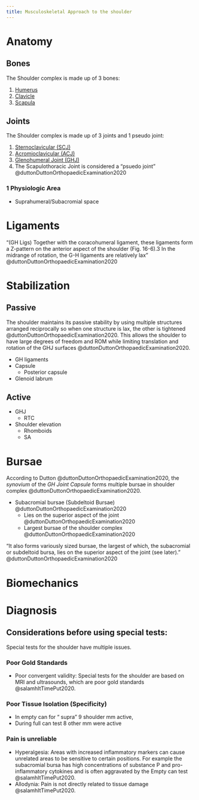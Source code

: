 ```yaml
---
title: Musculoskeletal Approach to the shoulder
---
```






# Anatomy


## Bones

The Shoulder complex is made up of 3 bones:

1. [Humerus]({{< var ref-humerus-bone.path >}})
1. [Clavicle]({{< var ref-clavicle-bone.path >}})
1. [Scapula]({{< var ref-scapula-bone.path >}})

## Joints

The Shoulder complex is made up of 3 joints and 1 pseudo joint:

1. [Sternoclavicular (SCJ)]({{< var ref-sternoclavicular-joint.path >}})
1. [Acromioclavicular (ACJ)]({{< var ref-acromioclavicular-joint.path >}})
1. [Glenohumeral Joint (GHJ)]({{< var ref-glenohumeral-joint.path >}})
1. The Scapulothoracic Joint is considered a "psuedo joint" @duttonDuttonOrthopaedicExamination2020

### 1 Physiologic Area

- Suprahumeral/Subacromial space


# Ligaments


"(GH Ligs) Together with the coracohumeral ligament, these ligaments form a Z-pattern on the anterior aspect of the shoulder (Fig. 16-6).3 In the midrange of rotation, the G-H ligaments are relatively lax" @duttonDuttonOrthopaedicExamination2020

# Stabilization

## Passive

The shoulder maintains its passive stability by using multiple structures arranged reciprocally so when one structure is lax, the other is tightened @duttonDuttonOrthopaedicExamination2020. 
This allows the shoulder to have large degrees of freedom and ROM while limiting translation and rotation of the GHJ surfaces @duttonDuttonOrthopaedicExamination2020. 

- GH ligaments 
- Capsule
    - Posterior capsule
- Glenoid labrum

## Active

- GHJ
    - RTC
- Shoulder elevation
    - Rhomboids
    - SA

# Bursae

According to Dutton @duttonDuttonOrthopaedicExamination2020, the *synovium* of the *GH Joint Capsule* forms multiple bursae in shoulder complex @duttonDuttonOrthopaedicExamination2020. 

- Subacromial bursae (Subdeltoid Bursae) @duttonDuttonOrthopaedicExamination2020
    - Lies on the superior aspect of the joint @duttonDuttonOrthopaedicExamination2020
    - Largest bursae of the shoulder complex @duttonDuttonOrthopaedicExamination2020

"It also forms variously sized bursae, the largest of which, the subacromial or subdeltoid bursa, lies on the superior aspect of the joint (see later)." @duttonDuttonOrthopaedicExamination2020 

# Biomechanics




# Diagnosis


## Considerations before using special tests:

Special tests for the shoulder have multiple issues.

:::{layout-ncol="3"}

### Poor Gold Standards

- Poor convergent validity: Special tests for the shoulder are based on MRI and ultrasounds, which are poor gold standards @salamhItTimePut2020.

### Poor Tissue Isolation (Specificity)

- In empty can for “ supra” 9 shoulder mm active, 
- During full can test 8 other mm were active

### Pain is unreliable

- Hyperalgesia: Areas with increased inflammatory markers can cause unrelated areas to be sensitive to certain positions.  For example the subacromial bursa has high concentrations of substance P and pro-inflammatory cytokines and is often aggravated by the Empty can test @salamhItTimePut2020.
- Allodynia: Pain is not directly related to tissue damage @salamhItTimePut2020.
:::

